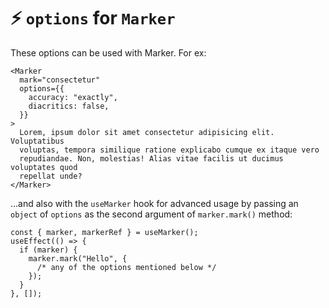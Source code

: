 
<Meta title="Options/Marker options" />

# ⚡️ `options` for `Marker`

These options can be used with Marker. For ex:

```tsx
<Marker
  mark="consectetur"
  options={{
    accuracy: "exactly",
    diacritics: false,
  }}
>
  Lorem, ipsum dolor sit amet consectetur adipisicing elit. Voluptatibus
  voluptas, tempora similique ratione explicabo cumque ex itaque vero
  repudiandae. Non, molestias! Alias vitae facilis ut ducimus voluptates quod
  repellat unde?
</Marker>
```

...and also with the `useMarker` hook for advanced usage by passing an `object` of `options`
as the second argument of `marker.mark()` method:

```tsx
const { marker, markerRef } = useMarker();
useEffect(() => {
  if (marker) {
    marker.mark("Hello", {
      /* any of the options mentioned below */
    });
  }
}, []);
```

<MarkerOptions />
